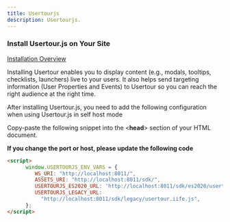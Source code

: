 ```yaml
---
title: Usertourjs
description: Usertourjs.
---
```


### Install Usertour.js on Your Site

[Installation Overview](/docs/developers/usertourjs-reference/installation/)

Installing Usertour enables you to display content (e.g., modals, tooltips, checklists, launchers) live to your users. It also helps send targeting information (User Properties and Events) to Usertour so you can reach the right audience at the right time.

After installing Usertour.js, you need to add the following configuration when using Usertour.js in self host mode

Copy-paste the following snippet into the \<**head**\> section of your HTML document.

**If you change the port or host, please update the following code**

```html
<script>
      window.USERTOURJS_ENV_VARS = {
         WS_URI: "http://localhost:8011/",
         ASSETS_URI: "http://localhost:8011/sdk/",
         USERTOURJS_ES2020_URL: 'http://localhost:8011/sdk/es2020/usertour.js',
         USERTOURJS_LEGACY_URL:
           "http://localhost:8011/sdk/legacy/usertour.iife.js",
      };
</script>
```
